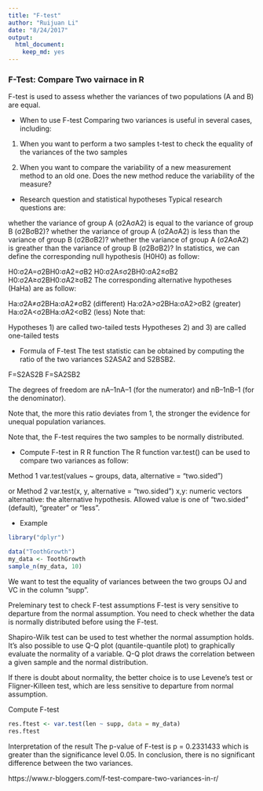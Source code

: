 ```yaml
---
title: "F-test"
author: "Ruijuan Li"
date: "8/24/2017"
output: 
  html_document: 
    keep_md: yes
---
```


### F-Test: Compare Two vairnace in R

F-test is used to assess whether the variances of two populations (A and B) are equal.

* When to use F-test 
Comparing two variances is useful in several cases, including:

1) When you want to perform a two samples t-test to check the equality of the variances of the two samples

2) When you want to compare the variability of a new measurement method to an old one. Does the new method reduce the variability of the measure?

* Research question and statistical hypotheses
Typical research questions are:

whether the variance of group A (σ2AσA2) is equal to the variance of group B (σ2BσB2)?
whether the variance of group A (σ2AσA2) is less than the variance of group B (σ2BσB2)?
whether the variance of group A (σ2AσA2) is greather than the variance of group B (σ2BσB2)?
In statistics, we can define the corresponding null hypothesis (H0H0) as follow:

H0:σ2A=σ2BH0:σA2=σB2
H0:σ2A≤σ2BH0:σA2≤σB2
H0:σ2A≥σ2BH0:σA2≥σB2
The corresponding alternative hypotheses (HaHa) are as follow:

Ha:σ2A≠σ2BHa:σA2≠σB2 (different)
Ha:σ2A>σ2BHa:σA2>σB2 (greater)
Ha:σ2A<σ2BHa:σA2<σB2 (less)
Note that:

Hypotheses 1) are called two-tailed tests
Hypotheses 2) and 3) are called one-tailed tests

* Formula of F-test 
The test statistic can be obtained by computing the ratio of the two variances S2ASA2 and S2BSB2.

F=S2AS2B
F=SA2SB2

The degrees of freedom are nA–1nA–1 (for the numerator) and nB–1nB–1 (for the denominator).

Note that, the more this ratio deviates from 1, the stronger the evidence for unequal population variances.

Note that, the F-test requires the two samples to be normally distributed.

* Compute F-test in R 
R function
The R function var.test() can be used to compare two variances as follow:

Method 1
var.test(values ~ groups, data, 
         alternative = "two.sided")

or Method 2
var.test(x, y, alternative = "two.sided")
x,y: numeric vectors
alternative: the alternative hypothesis. Allowed value is one of “two.sided” (default), “greater” or “less”.

* Example 
```r
library("dplyr")

data("ToothGrowth")
my_data <- ToothGrowth
sample_n(my_data, 10)
```

We want to test the equality of variances between the two groups OJ and VC in the column “supp”.

Preleminary test to check F-test assumptions
F-test is very sensitive to departure from the normal assumption. You need to check whether the data is normally distributed before using the F-test.

Shapiro-Wilk test can be used to test whether the normal assumption holds. It’s also possible to use Q-Q plot (quantile-quantile plot) to graphically evaluate the normality of a variable. Q-Q plot draws the correlation between a given sample and the normal distribution.

If there is doubt about normality, the better choice is to use Levene’s test or Fligner-Killeen test, which are less sensitive to departure from normal assumption.

Compute F-test 
```r
res.ftest <- var.test(len ~ supp, data = my_data)
res.ftest
```

Interpretation of the result
The p-value of F-test is p = 0.2331433 which is greater than the significance level 0.05. In conclusion, there is no significant difference between the two variances.

https://www.r-bloggers.com/f-test-compare-two-variances-in-r/ 

